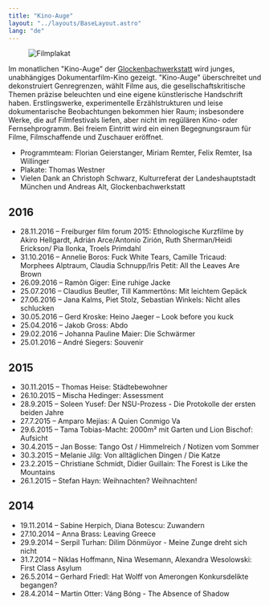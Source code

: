 ```yaml
---
title: "Kino-Auge"
layout: "../layouts/BaseLayout.astro"
lang: "de"
---
```



<figure class="layout-grid">
  <Image
    src={hero}
    widths={[400, 800, 1200]}
    sizes={`(min-width: 1300px) 960px, calc(100vw - 2rem)`}
    alt="Filmplakat"
  />
</figure>

Im monatlichen "Kino-Auge" der [Glockenbachwerkstatt](http://www.glockenbachwerkstatt.de/) wird junges, unabhängiges Dokumentarfilm-Kino gezeigt. "Kino-Auge" überschreitet und dekonstruiert Genregrenzen, wählt Filme aus, die gesellschaftskritische Themen präzise beleuchten und eine eigene künstlerische Handschrift haben. Erstlingswerke, experimentelle Erzählstrukturen und leise dokumentarische Beobachtungen bekommen hier Raum; insbesondere Werke, die auf Filmfestivals liefen, aber nicht im regülären Kino- oder Fernsehprogramm. Bei freiem Eintritt wird ein einen Begegnungsraum für Filme, Filmschaffende und Zuschauer eröffnet.

- Programmteam: Florian Geierstanger, Miriam Remter, Felix Remter, Isa Willinger
- Plakate: Thomas Westner
- Vielen Dank an Christoph Schwarz, Kulturreferat der Landeshauptstadt München und Andreas Alt, Glockenbachwerkstatt

## 2016

- 28.11.2016 – Freiburger film forum 2015: Ethnologische Kurzfilme by Akiro Hellgardt, Adrián Arce/Antonio Zirión, Ruth Sherman/Heidi Erickson/ Pia Ilonka, Troels Primdahl
- 31.10.2016 – Annelie Boros: Fuck White Tears, Camille Tricaud: Morphees Alptraum, Claudia Schnupp/Iris Petit: All the Leaves Are Brown
- 26.09.2016 – Ramòn Giger: Eine ruhige Jacke
- 25.07.2016 – Claudius Beutler, Till Kammertöns: Mit leichtem Gepäck
- 27.06.2016 – Jana Kalms, Piet Stolz, Sebastian Winkels: Nicht alles schlucken
- 30.05.2016 – Gerd Kroske: Heino Jaeger – Look before you kuck
- 25.04.2016 – Jakob Gross: Abdo
- 29.02.2016 – Johanna Pauline Maier: Die Schwärmer
- 25.01.2016 – André Siegers: Souvenir

## 2015

- 30.11.2015 – Thomas Heise: Städtebewohner
- 26.10.2015 – Mischa Hedinger: Assessment
- 28.9.2015 – Soleen Yusef: Der NSU-Prozess - Die Protokolle der ersten beiden Jahre
- 27.7.2015 – Amparo Mejías: A Quien Conmigo Va
- 29.6.2015 – Tama Tobias-Macht: 2000m² mit Garten und Lion Bischof: Aufsicht
- 30.4.2015 – Jan Bosse: Tango Ost / Himmelreich / Notizen vom Sommer
- 30.3.2015 – Melanie Jilg: Von alltäglichen Dingen / Die Katze
- 23.2.2015 – Christiane Schmidt, Didier Guillain: The Forest is Like the Mountains
- 26.1.2015 – Stefan Hayn: Weihnachten? Weihnachten!

## 2014

- 19.11.2014 – Sabine Herpich, Diana Botescu: Zuwandern
- 27.10.2014 – Anna Brass: Leaving Greece
- 29.9.2014 – Serpil Turhan: Dilim Dönmüyor - Meine Zunge dreht sich nicht
- 31.7.2014 – Niklas Hoffmann, Nina Wesemann, Alexandra Wesolowski: First Class Asylum
- 26.5.2014 – Gerhard Friedl: Hat Wolff von Amerongen Konkursdelikte begangen?
- 28.4.2014 – Martin Otter: Váng Bóng - The Absence of Shadow
